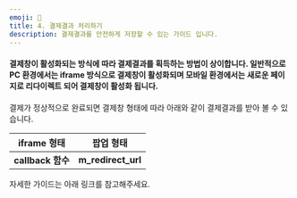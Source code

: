 ```yaml
---
emoji: 🎁
title: 4. 결제결과 처리하기
description: 결제결과를 안전하게 저장할 수 있는 가이드 입니다.
---
```




#### 결제창이 활성화되는 방식에 따라 결제결과를 획득하는 방법이 상이합니다. 일반적으로 PC 환경에서는 iframe 방식으로 결제창이 활성화되며 모바일 환경에서는 새로운 페이지로 리다이렉트 되어 결제창이 활성화 됩니다.

결제가 정상적으로 완료되면 결제창 형태에 따라 아래와 같이 결제결과를 받아 볼 수 있습니다.

|    iframe 형태    |     팝업 형태      |
| :---------------: | :----------------: |
| **callback 함수** | **m_redirect_url** |

자세한 가이드는 아래 링크를 참고해주세요.

<ContentRef slug="/ko/auth/guide/4/iframe" />

<ContentRef slug="/ko/auth/guide/4/redirect" />
